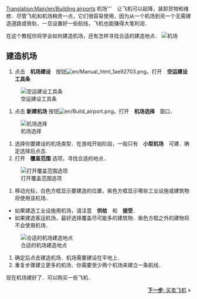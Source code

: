 [[Translation:Main/en/Building airports]]{{en/-}}{{zh/教程}}
'''
'''机场'''　让飞机可以起降，装卸货物和维修．尽管飞机和机场稍贵一点，它们很容易使用，因为从一个机场到另一个无需建造道路或铁轨．一旦设置好一些航线，飞机也能赚得大笔利润．

在这个教程你将学会如何建造机场，还有怎样寻找合适的建造地点．
[[File:en/Build-airport-1.png|frame|none|机场]]

==建造机场==
# 点击　'''机场建设'''　按钮[[File:en/Manual html 1ae92703.png]]，打开　'''空运建设工具条'''
[[File:en/Airport construction.png|frame|none|空运建设工具条]]
# 点击 '''新建机场''' 按钮[[File:en/Build airport.png]]，打开　'''机场选择'''　窗口．
[[File:en/Build-airport-2.png|frame|none|机场选择]]
# 选择你要建设的机场类型．在游戏开始阶段，一般只有　'''小型机场'''　可建．确定选择后点击.
# 打开　'''覆盖范围''' 选项，寻找合适的地点．
[[File:en/Coverage-area-highlight.png|frame|none|打开覆盖范围选项]]
# 移动光标，白色方框显示要建造的位置，紫色方框显示哪些工业设施或建筑物将使用该机场．
* 如果建造工业设施用机场，请注意　'''供给'''　和　'''接受'''．
* 如果建造客运机场，最好选择覆盖尽可能多的建筑物．紫色方框之外的建物将不会使用机场．
[[File:en/Build-airport-3.png|frame|none|合适的机场建造地点]]
# 确定后点击建造机场．机场需要建设在平地上．
# 重复步骤建立更多的机场．你需要至少两个机场来建立一条航线．

现在机场建好了．可以购买一些飞机．

<span style="float: right">[[Main/zh/教程/买卖飞机|'''下一步''': 买卖飞机]] &raquo;</span>